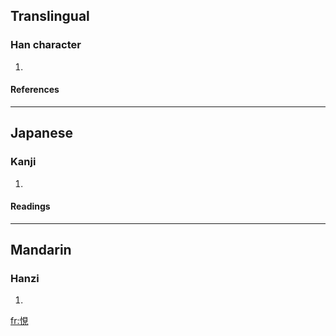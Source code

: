 ==Translingual==
===Han character===
{{Han char|rn=61|rad=心|as=07|sn=10|four=|canj=心月山山 (PBUU)}}
# {{defn|Han|sort=心07}}
====References====
{{Han ref|kx=0387.160|dkj=10658|dj=0719.250|hdz=42304.040|uh=6093|ud=24723}}
----
==Japanese==
===Kanji===
{{ja-kanji|grade=|rs=心07}}
# {{defn|Japanese}} 
====Readings====
{{ja-readings|on=[[けん]] (ken)|kun=[[たとえ]] (tatoe)}}
----
==Mandarin==
===Hanzi===
{{cmn-hanzi|pin=[[qiàn]] ([[qian4]])|wg=ch'ien<sup>4</sup>}}
# {{defn|Mandarin}}

[[fr:悓]]